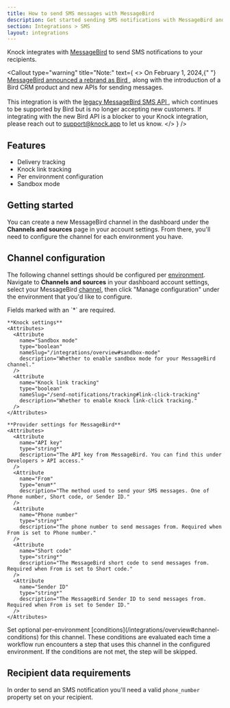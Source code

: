 ```yaml
---
title: How to send SMS messages with MessageBird
description: Get started sending SMS notifications with MessageBird and Knock.
section: Integrations > SMS
layout: integrations
---
```


Knock integrates with <a href="https://developers.messagebird.com/api/sms-messaging/" target="_blank">MessageBird</a> to send SMS notifications to your recipients.

<Callout
  type="warning"
  title="Note:"
  text={
    <>
      On February 1, 2024,{" "}
      <a
        href="https://bird.com/en-us/blog/messagebird-is-now-bird"
        target="_blank"
      >
        MessageBird announced a rebrand as Bird
      </a>
      , along with the introduction of a Bird CRM product and new APIs for sending
      messages. <br /> <br /> This integration is with the <a
        href="https://developers.messagebird.com/api/sms-messaging/"
        target="_blank"
      >
        legacy MessageBird SMS API
      </a>, which continues to be supported by Bird but is no longer accepting new
      customers. If integrating with the new Bird API is a blocker to your Knock
      integration, please reach out to <a href="mailto:support@knock.app?subject=Bird%20API%20integration">
        support@knock.app
      </a> to let us know.
    </>
  }
/>

## Features

- Delivery tracking
- Knock link tracking
- Per environment configuration
- Sandbox mode

## Getting started

You can create a new MessageBird channel in the dashboard under the **Channels and sources** page in your account settings. From there, you'll need to configure the channel for each environment you have.

## Channel configuration

The following channel settings should be configured per [environment](/concepts/environments). Navigate to **Channels and sources** in your dashboard account settings, select your MessageBird [channel](/concepts/channels), then click "Manage configuration" under the environment that you'd like to configure.

<AccordionGroup>
  <Accordion title="Settings">
    Fields marked with an `*` are required.
    
    **Knock settings**
    <Attributes>
      <Attribute
        name="Sandbox mode"
        type="boolean"
        nameSlug="/integrations/overview#sandbox-mode"
        description="Whether to enable sandbox mode for your MessageBird channel."
      />
      <Attribute
        name="Knock link tracking"
        type="boolean"
        nameSlug="/send-notifications/tracking#link-click-tracking"
        description="Whether to enable Knock link-click tracking."
      />
    </Attributes>

    **Provider settings for MessageBird**
    <Attributes>
      <Attribute
        name="API key"
        type="string*"
        description="The API key from MessageBird. You can find this under Developers > API access."
      />
      <Attribute
        name="From"
        type="enum*"
        description="The method used to send your SMS messages. One of Phone number, Short code, or Sender ID."
      />
      <Attribute
        name="Phone number"
        type="string*"
        description="The phone number to send messages from. Required when From is set to Phone number."
      />
      <Attribute
        name="Short code"
        type="string*"
        description="The MessageBird short code to send messages from. Required when From is set to Short code."
      />
      <Attribute
        name="Sender ID"
        type="string*"
        description="The MessageBird Sender ID to send messages from. Required when From is set to Sender ID."
      />
    </Attributes>

  </Accordion>
  <Accordion title="Conditions">
    Set optional per-environment [conditions](/integrations/overview#channel-conditions) for this channel. These conditions are evaluated each time a workflow run encounters a step that uses this channel in the configured environment. If the conditions are not met, the step will be skipped.
  </Accordion>
</AccordionGroup>

## Recipient data requirements

In order to send an SMS notification you'll need a valid `phone_number` property set on your recipient.
